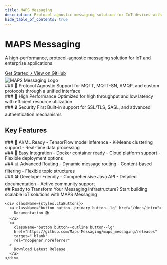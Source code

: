 ```yaml
---
title: MAPS Messaging
description: Protocol-agnostic messaging solution for IoT devices with AI/ML capabilities
hide_table_of_contents: true
---
```



<div className="hero hero--primary">
  <div className="container">
    <div className={styles.heroContent}>
      <div className={styles.heroText}>
        <h1 className="hero__title">MAPS Messaging</h1>
        <p className="hero__subtitle">
          A high-performance, protocol-agnostic messaging solution for IoT and enterprise applications
        </p>
        <div className={styles.buttons}>
          <a className="button button--secondary button--lg" href="/docs/intro">
            Get Started ⚡️
          </a>
          <a 
            className="button button--outline button--lg button--secondary" 
            href="https://github.com/Maps-Messaging/maps_messaging"
            target="_blank"
            rel="noopener noreferrer"
          >
            View on GitHub
          </a>
        </div>
      </div>
      <div className={styles.heroImage}>
        <img src="/img/maps_logo.png" alt="MAPS Messaging Logo" />
      </div>
    </div>
  </div>
</div>

<div className={styles.highlights}>
  <div className="container">
    <div className={styles.highlightGrid}>
      <div className={styles.highlightItem}>
        ### 🔄 Protocol Agnostic
        Support for MQTT, MQTT-SN, AMQP, and custom protocols through a unified interface
      </div>
      <div className={styles.highlightItem}>
        ### 🚀 High Performance
        Optimized for high throughput and low latency with efficient resource utilization
      </div>
      <div className={styles.highlightItem}>
        ### 🔒 Security First
        Built-in support for SSL/TLS, SASL, and advanced authentication mechanisms
      </div>
    </div>
  </div>
</div>

<div className={styles.features}>
  <div className="container">
    <h2>Key Features</h2>
    <div className={styles.featureGrid}>
      <div className={styles.feature}>
        ### 🤖 AI/ML Ready
        - TensorFlow model inference
        - K-Means clustering support
        - Real-time data processing
      </div>
      <div className={styles.feature}>
        ### 🔌 Easy Integration
        - Docker container ready
        - Cloud platform support
        - Flexible deployment options
      </div>
      <div className={styles.feature}>
        ### 📊 Advanced Routing
        - Dynamic message routing
        - Content-based filtering
        - Flexible topic structures
      </div>
      <div className={styles.feature}>
        ### 🛠 Developer Friendly
        - Comprehensive Java API
        - Detailed documentation
        - Active community support
      </div>
    </div>
  </div>
</div>

<div className={styles.cta}>
  <div className="container">
    ## Ready to Transform Your Messaging Infrastructure?
    Start building scalable IoT solutions with MAPS Messaging

    <div className={styles.ctaButtons}>
      <a className="button button--primary button--lg" href="/docs/intro">
        Documentation 📚
      </a>
      <a 
        className="button button--outline button--lg" 
        href="https://github.com/Maps-Messaging/maps_messaging/releases"
        target="_blank"
        rel="noopener noreferrer"
      >
        Download Latest Release
      </a>
    </div>
  </div>
</div>
